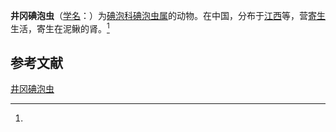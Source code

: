 {{Speciesbox
| name = 井冈碘泡虫
| status = 
| status_system = 
| image = 
| genus = Myxobolus
| species = jiangangensis
| authority = (Lei, 1988)<ref name='id9614'>{{cite web| url =http://www.bioinfo.cn/db05/BjdwSpecies.php?action=view&id=9614| title =井冈碘泡虫| work =《中国动物物种编目数据库》| publisher =中国科学院微生物研究所| author =中国科学院动物研究所| accessdate =2009-04-16| deadurl =yes| archiveurl =https://web.archive.org/web/20160305071428/http://www.bioinfo.cn/db05/BjdwSpecies.php?action=view&id=9614| archivedate =2016-03-05}}</ref>
}}

'''井冈碘泡虫'''（[[学名|学名]]：{{lang|la|''Myxobolus jiangangensis''}}）为[[碘泡科|碘泡科]][[碘泡虫属|碘泡虫属]]的动物。在中国，分布于[[江西|江西]]等，营[[寄生|寄生]]生活，寄生在泥鳅的肾。<ref name='id9614'/>

== 参考文献 ==
{{reflist}}

{{Wikispecies|Myxobolus jiangangensis}}

[[Category:碘泡虫属|井冈碘泡虫]]


{{Cnidarian-stub}}